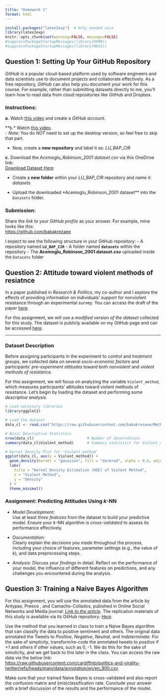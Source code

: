 ```yaml
---
title: "Homework 1"
format: html
---
```


```r
install.packages("latex2exp")  # Only needed once
library(latex2exp)
knitr::opts_chunk$set(warning=FALSE, message=FALSE)
#suppressPackageStartupMessages(library(KKNN))
#suppressPackageStartupMessages(library(MASS))

```

## **Question 1: Setting Up Your GitHub Repository**

*GitHub* is a popular cloud-based platform used by software engineers and data scientists use to document projects and collaborate effectively. As a free repository, *GitHub* can also help you document your work for this course. For example, rather than submitting datasets directly to me, you'll learn how to read data from cloud repositories like GitHub and Dropbox.

### **Instructions:**

**a.** Watch [this video](https://www.youtube.com/watch?v=Gn3w1UvTx0A) and create a *GitHub account*.

\*\*b.\* Watch [this video](https://www.youtube.com/watch?v=iv8rSLsi1xo).\
- *Note:* You do *NOT* need to set up the desktop version, so feel free to skip that part.

-   Now, create a **new repository** and label it as: *LU_BAP_CIR*

**c.** Download the *Acemoglu_Robinson_2001 dataset.csv* via this OneDrive link:\
[Download Dataset Here](https://leidenuniv1-my.sharepoint.com/:x:/g/personal/rezaeedaryakenars_vuw_leidenuniv_nl/EZdLiK_KnxFAh4bdBKUS7esB1I1TQLLK6T4TXSWokOsfeA?e=CngI3z)

-   Create a **new folder** within your *LU_BAP_CIR* repository and name it: *datasets*

-   Upload the downloaded \*Acemoglu_Robinson_2001 dataset\*\* into the `Datasets` folder.

### **Submission:**

Share the *link to your GitHub profile* as your answer. For example, mine looks like this:\
<https://github.com/babakrezaee>

I expect to see the following structure in your GitHub repository: - A repository named **`LU_BAP_CIR`** - A folder named **`datasets`** within the repository - The **Acemoglu_Robinson_2001 dataset.csv** uploaded inside the `Datasets` folder

## **Question 2: Attitude toward violent methods of resiatnce**

In a paper published in *Research & Politics*, my co-author and I explore the effects of providing information on individuals' support for nonviolent resistance through an experimental survey. You can access the draft of the paper [here](https://journals.sagepub.com/doi/full/10.1177/2053168020931693).

For this assignment, we will use a *modified version of the dataset* collected for this study. The dataset is publicly available on my GitHub page and can be accessed [here](https://raw.githubusercontent.com/babakrezaee/MethodsCourses/master/LeidenUniv_MAQM2020/Datasets/R%26P_RezaeeAsadzadeh_MethodsCourse.csv).

------------------------------------------------------------------------

### Dataset Description

Before assigning participants in the experiment to *control* and *treatment* groups, we collected data on several *socio-economic factors* and participants' *pre-experiment attitudes* toward both *nonviolent* and *violent methods of resistance*.

For this assignment, we will focus on analyzing the variable *`Violent_method`*, which measures participants' attitudes toward violent methods of resistance. Let’s begin by loading the dataset and performing some *descriptive analysis*.

```r

# Load necessary libraries
library(ggplot2)

# Load the dataset
data_cl <- read.csv("https://raw.githubusercontent.com/babakrezaee/MethodsCourses/master/LeidenUniv_MAQM2020/Datasets/R%26P_RezaeeAsadzadeh_MethodsCourse.csv")

# Basic Descriptive Statistics
nrow(data_cl)                        # Number of observations
summary(data_cl$Violent_method)      # Summary statistics for Violent_method

# Kernel Density Plot for 'Violent_method'
ggplot(data_cl, aes(x = Violent_method)) +
  geom_density(kernel = "gaussian", fill = "darkred", alpha = 0.6, adjust = 1) +
  labs(
    title = "Kernel Density Estimation (KDE) of Violent Method",
    x = "Violent Method",
    y = "Density"
  ) +
  theme_minimal()

```

### Assignment: Predicting Attitudes Using *k*-NN

-   *Model Development:*\
    Use at least *three features* from the dataset to build your predictive model. Ensure your *k*-NN algorithm is *cross-validated* to assess its performance effectively.

-   *Documentation:*\
    Clearly explain the *decisions you made* throughout the process, including your choice of features, parameter settings (e.g., the value of *k*), and data preprocessing steps.

-   *Analysis:* Discuss your *findings* in detail. Reflect on the performance of your model, the influence of different features on predictions, and any challenges you encountered during the analysis.

## **Question 3: Training a Naive Bayes Algorithm**

For this assignment, you will use the annotated data from the article by Antypas, Preece , and Camacho-Collados, pubished in Online Social Networks and Media journal: [*Link to the article*](https://www.sciencedirect.com/science/article/pii/S2468696423000010). The replication materials of this study is available via its GitHub repository: [*Here*](https://github.com/cardiffnlp/politics-and-virality-twitter).

Use the method that you learned in class to train a Naive Bayes algorithm that can classify the data to positive sentiment and others. The original data annotated the Tweets to *Positive*, *Negative*, *Neutral*, and *Indeterminate*. For the sake of simplicity, transform/re-code the annotated tweets to *positive* if *+1* and *others* if other values, such as 0, -1. We do this for the sake of simolicity, and we get back to this later in the class. You can access the raw data via the below link: <https://raw.githubusercontent.com/cardiffnlp/politics-and-virality-twitter/refs/heads/main/data/annotation/en/en_900.csv>.

Make sure that your trained Naive Bayes is cross-validated and also report the confusion matrix and (mis)classification rate. Conclude your answer with a brief discussion of the results and the performance of the model.
